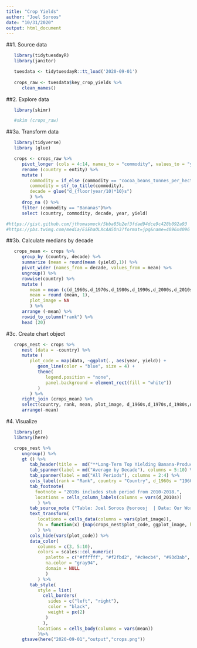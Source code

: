 ```yaml
---
title: "Crop Yields"
author: "Joel Soroos"
date: "10/31/2020"
output: html_document
---
```



##1. Source data
```r

   library(tidytuesdayR)
   library(janitor)

   tuesdata <- tidytuesdayR::tt_load('2020-09-01') 
   
   crops_raw <- tuesdata$key_crop_yields %>%
      clean_names()
```


##2. Explore data
```r

   library(skimr)

   #skim (crops_raw)
```


##3a. Transform data
```r

   library(tidyverse)
   library (glue)

   crops <- crops_raw %>%
      pivot_longer (cols = 4:14, names_to = "commodity", values_to = "yield") %>%
      rename (country = entity) %>%
      mutate (
         commodity = if_else (commodity == "cocoa_beans_tonnes_per_hectare", word(commodity, 1, sep = "_"), word (commodity, sep = "_")),
         commodity = str_to_title(commodity),
         decade = glue("d_{floor(year/10)*10}s")
         ) %>%
      drop_na () %>%
      filter (commodity == "Bananas")%>%
      select (country, commodity, decade, year, yield)

#https://gist.github.com/jthomasmock/5bba85b2ef3fdad94dce9c428b092a93
#https://pbs.twimg.com/media/EiEhaOLXcAA5On3?format=jpg&name=4096x4096
```


##3b. Calculate medians by decade
```r
   
   crops_mean <- crops %>%
      group_by (country, decade) %>%
      summarize (mean = round(mean (yield),1)) %>%
      pivot_wider (names_from = decade, values_from = mean) %>%
      ungroup() %>%
      rowwise(country) %>%
      mutate (
         mean = mean (c(d_1960s,d_1970s,d_1980s,d_1990s,d_2000s,d_2010s), na.rm = T),
         mean = round (mean, 1),
         plot_image = NA
         ) %>%
      arrange (-mean) %>%
      rowid_to_column("rank") %>%
      head (20) 
```


#3c.  Create chart object
```r

   crops_nest <- crops %>%
      nest (data = -country) %>%
      mutate (
         plot_code = map(data, ~ggplot(., aes(year, yield)) +
            geom_line(color = "blue", size = 4) +
            theme(
               legend.position = "none",
               panel.background = element_rect(fill = "white"))
            )
         ) %>%
      right_join (crops_mean) %>%
      select(country, rank, mean, plot_image, d_1960s,d_1970s,d_1980s,d_1990s,d_2000s,d_2010s, plot_code) %>%
      arrange(-mean)
```


#4.  Visualize
```r

   library(gt)
   library(here)

   crops_nest %>%
      ungroup() %>%
      gt () %>%
         tab_header(title =  md("**Long-Term Top Yielding Banana-Producing Countries**")) %>%
         tab_spanner(label = md("Average by Decade"), columns = 5:10) %>%
         tab_spanner(label = md("All Periods"), columns = 2:4) %>%
         cols_label(rank = "Rank", country = "Country", d_1960s = "1960s", d_1970s = "1970s", d_1980s = "1980s", d_1990s = "1990s", d_2000s = "2000s", d_2010s = "2010s", mean = "Avg", plot_image = "By Year") %>%
         tab_footnote(
           footnote = "2010s includes stub period from 2010-2018.",
           locations = cells_column_labels(columns = vars(d_2010s))
            ) %>%
         tab_source_note ("Table: Joel Soroos @soroosj  | Data: Our World in Data") %>%
         text_transform(
            locations = cells_data(columns = vars(plot_image)),
            fn = function(x) {map(crops_nest$plot_code, ggplot_image, height = 23, aspect_ratio = 2.5)}
            ) %>%
         cols_hide(vars(plot_code)) %>%
         data_color(
            columns = c(3, 5:10),
            colors = scales::col_numeric(
               palette = c("#ffffff", "#f2fbd2", "#c9ecb4", "#93d3ab", "#35b0ab"),
               na.color = "gray94",
               domain = NULL
               ) 
            ) %>%
         tab_style(
            style = list(
              cell_borders(
                sides = c("left", "right"),
                color = "black",
                weight = px(2)
               )
              ),
            locations = cells_body(columns = vars(mean))
            )%>%
      gtsave(here("2020-09-01","output","crops.png"))
```